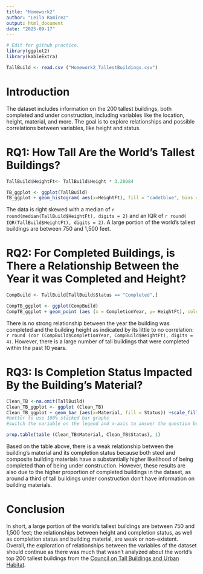 ---
title: "Homework2"
author: "Leila Ramirez"
output: html_document
date: "2025-09-17"
---

```{r}
# Edit for github practice.
library(ggplot2)
library(kableExtra)

TallBuild <- read.csv ("Homework2_TallestBuildings.csv")
```

# Introduction

The dataset includes information on the 200 tallest buildings, both completed and under construction, including variables like the location, height, material, and more. The goal is to explore relationships and possible correlations between variables, like height and status.

# RQ1: How Tall Are the World's Tallest Buildings?

```{r}
TallBuild$HeightFt<- TallBuild$Height * 3.28084

TB_ggplot <- ggplot(TallBuild)
TB_ggplot + geom_histogram( aes(x=HeightFt), fill = "cadetblue", bins = 30, na.rm = TRUE) + labs (title = "Height of the World's Tallest Buildings", x = "Buidling Height (ft)", y= "Frequency") + xlim(750, 3500) + ylim (0, 50)
```

The data is right skewed with a median of `r round(median(TallBuild$HeightFt), digits = 2)` and an IQR of `r round( IQR(TallBuild$HeightFt), digits = 2)`. A large portion of the world's tallest buildings are between 750 and 1,500 feet.

# RQ2: For Completed Buildings, is There a Relationship Between the Year it was Completed and Height?

```{r}
CompBuild <- TallBuild[TallBuild$Status == "Completed",]

CompTB_ggplot <- ggplot(CompBuild)
CompTB_ggplot + geom_point (aes (x = CompletionYear, y= HeightFt), color = "darkslategray3", size = 2, shape = 18) + labs (title = "Completion Year and Height", x = "Year of Completion", y = "Building Height (ft)")

```

There is no strong relationship between the year the building was completed and the building height as indicated by its little to no correlation: `r round (cor (CompBuild$CompletionYear, CompBuild$HeightFt), digits = 4)`. However, there is a large number of tall buildings that were completed within the past 10 years.

# RQ3: Is Completion Status Impacted By the Building's Material?

```{r}
Clean_TB <-na.omit(TallBuild)
Clean_TB_ggplot <- ggplot (Clean_TB)
Clean_TB_ggplot + geom_bar (aes(x=Material, fill = Status)) +scale_fill_manual (values = c("Completed" = "darkolivegreen3", "Under construction" = "coral3"))
#better to use 100% stacked bar graphs
#switch the variable on the legend and x-axis to answer the question better

```

```{r}
prop.table(table (Clean_TB$Material, Clean_TB$Status), 1)
```

Based on the table above, there is a weak relationship between the building's material and its completion status because both steel and composite building materials have a substantially higher likelihood of being completed than of being under construction. However, these results are also due to the higher proportion of completed buildings in the dataset, as around a third of tall buildings under construction don't have information on building materials.

# Conclusion

In short, a large portion of the world's tallest buildings are between 750 and 1,500 feet; the relationships between height and completion status, as well as completion status and building material, are weak or non-existent. Overall, the exploration of relationships between the variables of the dataset should continue as there was much that wasn't analyzed about the world's top 200 tallest buildings from the [Council on Tall Buildings and Urban Habitat](https://www.skyscrapercenter.com/buildings).

